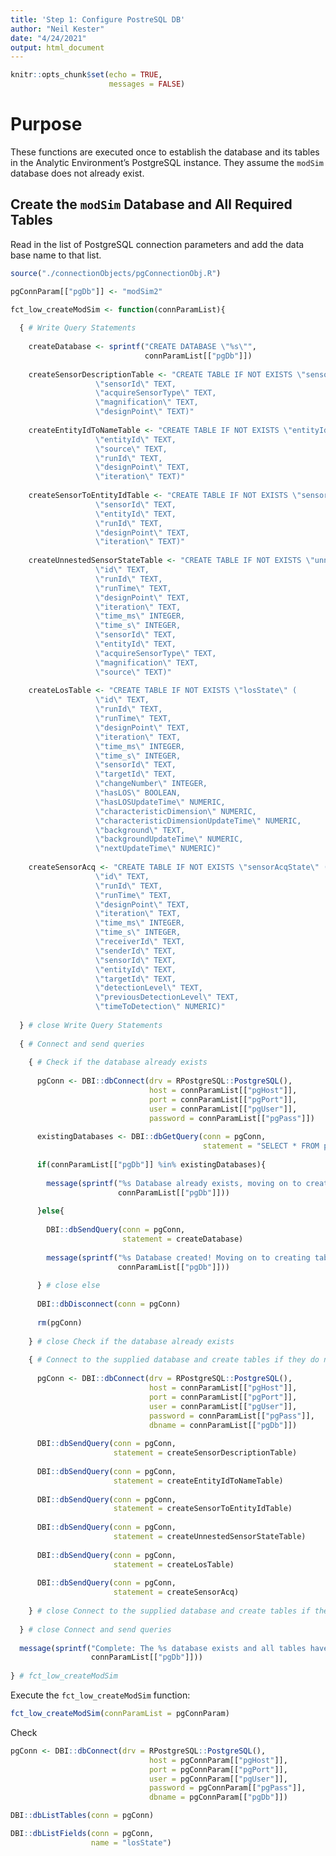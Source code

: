 ```yaml
---
title: 'Step 1: Configure PostreSQL DB'
author: "Neil Kester"
date: "4/24/2021"
output: html_document
---
```


```r
knitr::opts_chunk$set(echo = TRUE,
                      messages = FALSE)
```

# Purpose

These functions are executed once to establish the database and its tables in the Analytic Environment's PostgreSQL instance. They assume the `modSim` database does not already exist.

## Create the `modSim` Database and All Required Tables  

Read in the list of PostgreSQL connection parameters and add the data base name to that list.

```r

source("./connectionObjects/pgConnectionObj.R")

pgConnParam[["pgDb"]] <- "modSim2"

fct_low_createModSim <- function(connParamList){
  
  { # Write Query Statements 
    
    createDatabase <- sprintf("CREATE DATABASE \"%s\"",
                              connParamList[["pgDb"]])
    
    createSensorDescriptionTable <- "CREATE TABLE IF NOT EXISTS \"sensorDescription\" (
                   \"sensorId\" TEXT,
                   \"acquireSensorType\" TEXT,
                   \"magnification\" TEXT,
                   \"designPoint\" TEXT)"
    
    createEntityIdToNameTable <- "CREATE TABLE IF NOT EXISTS \"entityIdToName\" (
                   \"entityId\" TEXT,
                   \"source\" TEXT,
                   \"runId\" TEXT,
                   \"designPoint\" TEXT,
                   \"iteration\" TEXT)"
    
    createSensorToEntityIdTable <- "CREATE TABLE IF NOT EXISTS \"sensorToEntityId\" (
                   \"sensorId\" TEXT,
                   \"entityId\" TEXT,
                   \"runId\" TEXT,
                   \"designPoint\" TEXT,
                   \"iteration\" TEXT)"
    
    createUnnestedSensorStateTable <- "CREATE TABLE IF NOT EXISTS \"unnestedSensorState\" (
                   \"id\" TEXT,
                   \"runId\" TEXT,
                   \"runTime\" TEXT,
                   \"designPoint\" TEXT,
                   \"iteration\" TEXT,
                   \"time_ms\" INTEGER,
                   \"time_s\" INTEGER,
                   \"sensorId\" TEXT,
                   \"entityId\" TEXT,
                   \"acquireSensorType\" TEXT,
                   \"magnification\" TEXT,
                   \"source\" TEXT)"
    
    createLosTable <- "CREATE TABLE IF NOT EXISTS \"losState\" (
                   \"id\" TEXT,
                   \"runId\" TEXT,
                   \"runTime\" TEXT,
                   \"designPoint\" TEXT,
                   \"iteration\" TEXT,
                   \"time_ms\" INTEGER,
                   \"time_s\" INTEGER,
                   \"sensorId\" TEXT,
                   \"targetId\" TEXT,
                   \"changeNumber\" INTEGER,
                   \"hasLOS\" BOOLEAN,
                   \"hasLOSUpdateTime\" NUMERIC,
                   \"characteristicDimension\" NUMERIC,
                   \"characteristicDimensionUpdateTime\" NUMERIC,
                   \"background\" TEXT,
                   \"backgroundUpdateTime\" NUMERIC,
                   \"nextUpdateTime\" NUMERIC)"
    
    createSensorAcq <- "CREATE TABLE IF NOT EXISTS \"sensorAcqState\" (
                   \"id\" TEXT,
                   \"runId\" TEXT,
                   \"runTime\" TEXT,
                   \"designPoint\" TEXT,
                   \"iteration\" TEXT,
                   \"time_ms\" INTEGER,
                   \"time_s\" INTEGER,
                   \"receiverId\" TEXT,
                   \"senderId\" TEXT,
                   \"sensorId\" TEXT,
                   \"entityId\" TEXT,
                   \"targetId\" TEXT,
                   \"detectionLevel\" TEXT,
                   \"previousDetectionLevel\" TEXT,
                   \"timeToDetection\" NUMERIC)"
    
  } # close Write Query Statements
  
  { # Connect and send queries
    
    { # Check if the database already exists
      
      pgConn <- DBI::dbConnect(drv = RPostgreSQL::PostgreSQL(),
                               host = connParamList[["pgHost"]],
                               port = connParamList[["pgPort"]],
                               user = connParamList[["pgUser"]],
                               password = connParamList[["pgPass"]])
      
      existingDatabases <- DBI::dbGetQuery(conn = pgConn,
                                           statement = "SELECT * FROM pg_database")$datname
      
      if(connParamList[["pgDb"]] %in% existingDatabases){
        
        message(sprintf("%s Database already exists, moving on to creating tables",
                        connParamList[["pgDb"]]))
        
      }else{
        
        DBI::dbSendQuery(conn = pgConn,
                         statement = createDatabase)
        
        message(sprintf("%s Database created! Moving on to creating tables",
                        connParamList[["pgDb"]]))
        
      } # close else
      
      DBI::dbDisconnect(conn = pgConn)
      
      rm(pgConn)
      
    } # close Check if the database already exists
    
    { # Connect to the supplied database and create tables if they do not exist
      
      pgConn <- DBI::dbConnect(drv = RPostgreSQL::PostgreSQL(),
                               host = connParamList[["pgHost"]],
                               port = connParamList[["pgPort"]],
                               user = connParamList[["pgUser"]],
                               password = connParamList[["pgPass"]],
                               dbname = connParamList[["pgDb"]])
      
      DBI::dbSendQuery(conn = pgConn,
                       statement = createSensorDescriptionTable)
      
      DBI::dbSendQuery(conn = pgConn,
                       statement = createEntityIdToNameTable)
      
      DBI::dbSendQuery(conn = pgConn,
                       statement = createSensorToEntityIdTable)
      
      DBI::dbSendQuery(conn = pgConn,
                       statement = createUnnestedSensorStateTable)
      
      DBI::dbSendQuery(conn = pgConn,
                       statement = createLosTable)
      
      DBI::dbSendQuery(conn = pgConn,
                       statement = createSensorAcq)
      
    } # close Connect to the supplied database and create tables if they do not exist
    
  } # close Connect and send queries
  
  message(sprintf("Complete: The %s database exists and all tables have been created!",
                  connParamList[["pgDb"]]))
  
} # fct_low_createModSim
```  

Execute the `fct_low_createModSim` function:  

```r

fct_low_createModSim(connParamList = pgConnParam)

```  
Check  

```r

pgConn <- DBI::dbConnect(drv = RPostgreSQL::PostgreSQL(),
                               host = pgConnParam[["pgHost"]],
                               port = pgConnParam[["pgPort"]],
                               user = pgConnParam[["pgUser"]],
                               password = pgConnParam[["pgPass"]],
                               dbname = pgConnParam[["pgDb"]])

DBI::dbListTables(conn = pgConn)  

DBI::dbListFields(conn = pgConn,
                  name = "losState")

```


